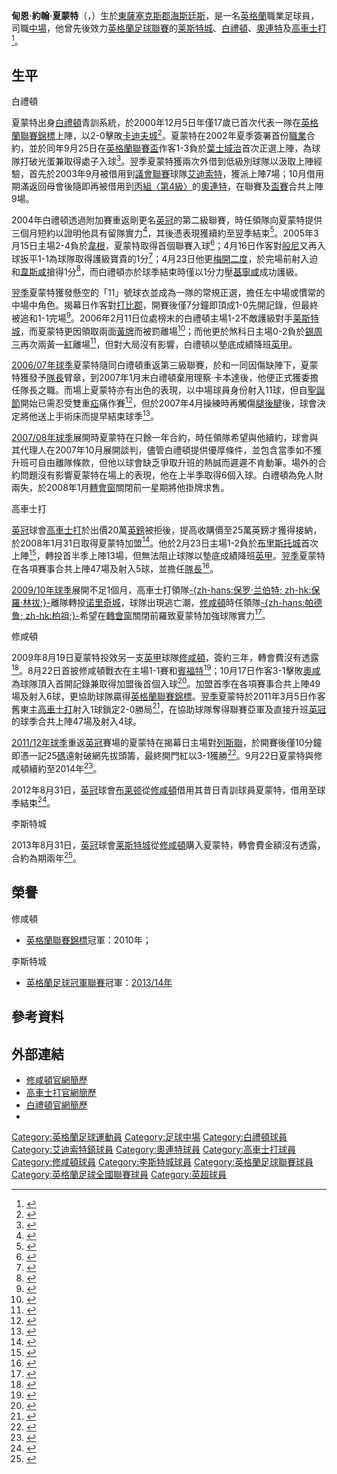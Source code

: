 {{noteTA|G1=足球|G2=FAcup|G3=EPL
|T=zh-hans:迪恩·汉蒙德; zh-hk:甸恩·夏蒙特;
|1=zh-hans:迪恩; zh-hk:甸恩;
|2=zh-hans:汉蒙德; zh-hk:夏蒙特;
|3=zh-hans:迪恩·约翰·汉蒙德; zh-hk:甸恩·約翰·夏蒙特;
}}
{{Infobox football biography 2
| playername          = 甸恩·夏蒙特<br />''Dean Hammond''
| image               = Hammondvschelsea.png
| caption             = 
| fullname            = Dean John Hammond<ref>{{cite book |editor1-last=Hugman |editor1-first=Barry |title=The PFA Footballers' Who's Who 2005/2006 |publisher=Queen Anne Press |year=2005 |page=176 |isbn=978-1-85291-662-6}}</ref>
| dateofbirth         = {{birth date and age|df=yes|1983|3|7}}
| cityofbirth         = [[海斯廷斯|海斯廷斯]]
| countryofbirth      = [[英格蘭|英格蘭]]
| height              = {{height|ft=6|in=0}}
| position            = [[中場|中場]]
| currentclub         = 
| clubnumber          = 
| youthyears1         = 1998−2000
| youthclubs1         = [[布莱顿足球俱乐部|白禮頓]]
| years1              = 2000–2008
| clubs1              = [[布莱顿足球俱乐部|白禮頓]]
| caps1               = 136
| goals1              = 21
| years2              = 2003
| clubs2              = → [[艾迪索特镇足球俱乐部|艾迪索特]] (借用)
| caps2               = 7
| goals2              = 0
| years3              = 2003
| clubs3              = → [[莱顿东方足球俱乐部|奧連特]] (借用)
| caps3               = 8
| goals3              = 0
| years4              = 2008−2009
| clubs4              = [[科尔切斯特联足球俱乐部|高車士打]]
| caps4               = 56
| goals4              = 5
| years5              = 2009–2013
| clubs5              = [[南安普顿足球俱乐部|修咸頓]]
| caps5               = 124
| goals5              = 10
| years6              = 2012–2013
| clubs6              = → [[布莱顿足球俱乐部|布莱顿]] (借用)
| caps6               = 37
| goals6              = 2
| years7              = 2013–2016
| clubs7              = [[莱斯特城足球俱乐部|莱斯特城]]
| caps7               = 38
| goals7              = 1
| years8 = 2015–2016 | clubs8 = → [[谢菲尔德联足球俱乐部|谢菲尔德联]] (借用)| caps8 = 30 | goals8 = 2
| years9 = 2016      | clubs9 = [[谢菲尔德联足球俱乐部|谢菲尔德联]] | caps9 = 0 | goals9 = 0
| totalcaps           = 
| totalgoals          = 
| nationalyears1      = 
| nationalteam1       = 
| nationalcaps1       = 
| nationalgoals1      = 
| medaltemplates      = 
| club-update         =  2015年1月4日 (日) 17:00 (UTC)
| nationalteam-update = 
}}

'''甸恩·約翰·夏蒙特'''（{{lang-en|'''Dean John Hammond'''}}，{{bd|1983年|3月7日|catidx=Hammond, Dean}}）生於[[東薩塞克斯郡|東薩塞克斯郡]][[海斯廷斯|海斯廷斯]]，是一名[[英格蘭|英格蘭]]職業足球員，司職[[中場|中場]]，他曾先後效力[[英格蘭足球聯賽|英格蘭足球聯賽]]的[[莱斯特城足球俱乐部|莱斯特城]]、[[布莱顿足球俱乐部|白禮頓]]、[[莱顿东方足球俱乐部|奧連特]]及[[科尔切斯特联足球俱乐部|高車士打]]<ref name=SB>{{cite web |language=en |url=http://www.soccerbase.com/players_details.sd?playerid=23702 |title=Dean Hammond |work=''Soccerbase'' |accessdate=24 January 2010 |archive-url=https://web.archive.org/web/20071001031952/http://www.soccerbase.com/players_details.sd?playerid=23702 |archive-date=2007-10-01 |dead-url=yes }}</ref>。<!--現時效力[[英超|英超]]球會。-->

== 生平 ==
;白禮頓
夏蒙特出身[[布莱顿足球俱乐部|白禮頓]]青訓系統，於2000年12月5日年僅17歲已首次代表一隊在[[英格蘭聯賽錦標|英格蘭聯賽錦標]]上陣，以2-0擊敗[[卡迪夫城足球俱乐部|卡迪夫城]]<ref>{{cite news |language=en |url=http://news.bbc.co.uk/sport2/hi/football/1056109.stm |title=Brighton 2-0 Cardiff |publisher=''[[BBC_Sport|BBC Sport]]'' |date=2000-12-05 |accessdate=2011-09-29 |archive-date=2010-03-25 |archive-url=https://web.archive.org/web/20100325133242/http://news.bbc.co.uk/sport2/hi/football/1056109.stm |dead-url=no }}</ref>。夏蒙特在2002年夏季簽署首份[[職業|職業]]合約，並於同年9月25日在[[英格蘭聯賽盃|英格蘭聯賽盃]]作客1-3負於[[伊普斯维奇城足球俱乐部|葉士域治]]首次正選上陣，為球隊打破光蛋兼取得處子入球<ref>{{cite news |language=en |url=http://www.guardian.co.uk/football/2002/sep/25/match.sport1 |title=Counago turns on the power switch |publisher=''guardian.co.uk'' |date=2002-09-25 |accessdate=2011-09-29}}</ref>。翌季夏蒙特獲兩次外借到低級別球隊以汲取上陣經驗，首先於2003年9月被借用到[[英格蘭足球議會聯賽|議會聯賽]]球隊[[艾迪索特镇足球俱乐部|艾迪索特]]，獲派上陣7場；10月借用期滿返回母會後隨即再被借用到[[英格蘭足球聯賽|丙組〈第4級〉]]的[[莱顿东方足球俱乐部|奧連特]]，在聯賽及[[英格蘭足總盃|盃賽]]合共上陣9場。

2004年白禮頓透過附加賽重返剛更名[[英冠|英冠]]的第二級聯賽，時任領隊{{le|马克·麦克格赫|Mark McGhee|麦克格赫}}向夏蒙特提供三個月短約以證明他具有留隊實力<ref>{{cite news |language=en |url=http://www.skysports.com/story/0,19528,11741_2301079,00.html |title=McGhee offers new deals |publisher=''Sky Sports'' |date=2004-06-04 |accessdate=2011-09-29 |archive-date=2016-03-09 |archive-url=https://web.archive.org/web/20160309144803/http://www.skysports.com/story/0,19528,11741_2301079,00.html |dead-url=no }}</ref>，其後憑表現獲續約至翌季結束<ref>{{cite news |language=en |url=http://www.skysports.com/story/0,19528,11741_2312576,00.html |title=Hammond pens new deal |publisher=''Sky Sports'' |date=2004-09-30 |accessdate=2011-09-29}}</ref>。2005年3月15日主場2-4負於[[威根竞技足球俱乐部|韋根]]，夏蒙特取得首個聯賽入球<ref>{{cite news |language=en |url=http://news.bbc.co.uk/sport2/hi/football/eng_div_1/4343125.stm |title=Brighton 2-4 Wigan |publisher=''[[BBC_Sport|BBC Sport]]'' |date=2005-03-15 |accessdate=2011-09-30 |archive-date=2016-03-07 |archive-url=https://web.archive.org/web/20160307013629/http://news.bbc.co.uk/sport2/hi/football/eng_div_1/4343125.stm |dead-url=no }}</ref>；4月16日作客對[[伯恩利足球俱乐部|般尼]]又再入球扳平1-1為球隊取得護級寶貴的1分<ref>{{cite news |language=en |url=http://www.skysports.com/football/match_report/0,19764,11065_2392373,00.html |title=Hammond saves Seagulls |publisher=''Sky Sports'' |date=2005-04-16 |accessdate=2011-09-30}}</ref>；4月23日他更[[梅開二度|梅開二度]]，於完場前射入迫和[[西汉姆联足球俱乐部|韋斯咸]]搶得1分<ref>{{cite news |language=en |url=http://news.bbc.co.uk/sport2/hi/football/eng_div_1/4451243.stm |title=Brighton 2-2 West Ham |publisher=''[[BBC_Sport|BBC Sport]]'' |date=2005-04-23 |accessdate=2011-09-30 |archive-date=2016-03-07 |archive-url=https://web.archive.org/web/20160307081837/http://news.bbc.co.uk/sport2/hi/football/eng_div_1/4451243.stm |dead-url=no }}</ref>，而白禮頓亦於球季結束時僅以1分力壓[[吉林汉姆足球俱乐部|基寧咸]]成功護級。

[[2005年至2006年英格蘭足球冠軍聯賽|翌季]]夏蒙特獲發懸空的「11」號球衣並成為一隊的常規正選，擔任左中場或慣常的中場中角色。揭幕日作客對[[德比郡足球俱乐部|打比郡]]，開賽後僅7分鐘即頂成1-0先開記錄，但最終被追和1-1完場<ref>{{cite news |language=en |url=http://news.bbc.co.uk/sport2/hi/football/eng_div_1/4746293.stm |title=Derby 1-1 Brighton |publisher=''[[BBC_Sport|BBC Sport]]'' |date=2005-08-06 |accessdate=2011-09-30 |archive-date=2016-03-07 |archive-url=https://web.archive.org/web/20160307234908/http://news.bbc.co.uk/sport2/hi/football/eng_div_1/4746293.stm |dead-url=no }}</ref>。2006年2月11日位處榜末的白禮頓主場1-2不敵護級對手[[莱斯特城足球俱乐部|莱斯特城]]，而夏蒙特更因領取兩面[[黃牌|黃牌]]而被罰離場<ref>{{cite news |language=en |url=http://news.bbc.co.uk/sport2/hi/football/eng_div_1/4680466.stm |title=Brighton 1-2 Leicester |publisher=''[[BBC_Sport|BBC Sport]]'' |date=2006-02-11 |accessdate=2011-09-30 |archive-date=2016-03-07 |archive-url=https://web.archive.org/web/20160307080337/http://news.bbc.co.uk/sport2/hi/football/eng_div_1/4680466.stm |dead-url=no }}</ref>；而他更於煞科日主場0-2負於[[谢周三足球俱乐部|錫周三]]再次兩黃一[[紅牌|紅]]離場<ref>{{cite news |language=en |url=http://news.bbc.co.uk/sport2/hi/football/eng_div_1/4906626.stm |title=Brighton 0-2 Sheff Wed |publisher=''[[BBC_Sport|BBC Sport]]'' |date=2006-04-17 |accessdate=2011-09-30 |archive-date=2011-02-19 |archive-url=https://web.archive.org/web/20110219125958/http://news.bbc.co.uk/sport2/hi/football/eng_div_1/4906626.stm |dead-url=no }}</ref>，但對大局沒有影響，白禮頓以墊底成績降班[[英甲|英甲]]。

[[2006年至2007年英格蘭足球甲級聯賽|2006/07年球季]]夏蒙特隨同白禮頓重返第三級聯賽，於{{le|理察·卡本達|Richard Carpenter (footballer)|卡本達}}和{{le|查理·奥特韦|Charlie Oatway|奥特韦}}一同因傷缺陣下，夏蒙特獲發予[[隊長_(足球)|隊長]]臂章，到2007年1月末白禮頓棄用理察·卡本達後，他便正式獲委擔任隊長之職。而場上夏蒙特亦有出色的表現，以中場球員身份射入11球，但自[[聖誕節|聖誕節]]開始已需忍受雙重[[腹股沟疝|疝]]痛作賽<ref>{{cite news |language=en |url=http://www.skysports.com/story/0,19528,11741_2408126,00.html |title=Hammond's organ no barrier |publisher=''Sky Sports'' |date=2007-03-14 |accessdate=2011-09-30 |archive-date=2008-04-06 |archive-url=https://web.archive.org/web/20080406072356/http://www.skysports.com/story/0,19528,11741_2408126,00.html |dead-url=no }}</ref>，但於2007年4月操練時再觸傷[[腿後腱|腿後腱]]後，球會決定將他送上手術床而提早結束球季<ref>{{cite news |language=en |url=http://www.skysports.com/story/0,19528,11741_2410392,00.html |title=Hammond blow for Seagulls |publisher=''Sky Sports'' |date=2007-04-05 |accessdate=2011-09-30 |archive-date=2008-04-06 |archive-url=https://web.archive.org/web/20080406012752/http://www.skysports.com/story/0,19528,11741_2410392,00.html |dead-url=no }}</ref>。

[[2007年至2008年英格蘭足球甲級聯賽|2007/08年球季]]展開時夏蒙特在{{le|韋思丹運動場|Withdean Stadium}}只餘一年合約，時任領隊{{le|甸恩·韋健士|Dean Wilkins|韋健士}}希望與他續約，球會與其代理人在2007年10月展開談判，儘管白禮頓提供優厚條件，並包含當季如不獲升班可自由離隊條款，但他以球會缺乏爭取升班的熱誠而遲遲不肯動筆。場外的合約問題沒有影響夏蒙特在場上的表現，他在上半季取得6個入球。白禮頓為免人財兩失，於2008年1月[[轉會窗|轉會窗]]關閉前一星期將他掛牌求售。

;高車士打
[[英冠|英冠]]球會[[科尔切斯特联足球俱乐部|高車士打]]於出價20萬[[英鎊|英鎊]]被拒後，提高收購價至25萬英鎊才獲得接納，於2008年1月31日取得夏蒙特加盟<ref>{{cite news |language=en |url=http://news.bbc.co.uk/sport2/hi/football/teams/c/colchester_united/7202730.stm |title=Colchester bag Brighton's Hammond |publisher=''[[BBC_Sport|BBC Sport]]'' |date=2008-01-31 |accessdate=2011-09-30 |archive-date=2009-02-07 |archive-url=https://web.archive.org/web/20090207005636/http://news.bbc.co.uk/sport2/hi/football/teams/c/colchester_united/7202730.stm |dead-url=no }}</ref>。他於2月23日主場1-2負於[[布里斯托尔城足球俱乐部|布里斯托城]]首次上陣<ref>{{cite news |language=en |url=http://news.bbc.co.uk/sport2/hi/football/eng_div_1/7248329.stm |title=Colchester 1-2 Bristol City |publisher=''[[BBC_Sport|BBC Sport]]'' |date=2008-02-23 |accessdate=2011-09-30 |archive-date=2008-02-25 |archive-url=https://web.archive.org/web/20080225150419/http://news.bbc.co.uk/sport2/hi/football/eng_div_1/7248329.stm |dead-url=no }}</ref>，轉投首半季上陣13場，但無法阻止球隊以墊底成績降班[[英甲|英甲]]。[[2008年至2009年英格蘭足球甲級聯賽|翌季]]夏蒙特在各項賽事合共上陣47場及射入5球，並擔任[[隊長_(足球)|隊長]]<ref>{{cite news |language=en |url=http://news.bbc.co.uk/sport2/hi/football/teams/c/colchester_united/7971873.stm |title=Hammond bemoans costly mistakes |publisher=''[[BBC_Sport|BBC Sport]]'' |date=2009-03-30 |accessdate=2011-09-30 |archive-date=2016-03-10 |archive-url=https://web.archive.org/web/20160310103239/http://news.bbc.co.uk/sport2/hi/football/teams/c/colchester_united/7971873.stm |dead-url=no }}</ref>。

[[2009年至2010年英格蘭足球甲級聯賽|2009/10年球季]]展開不足1個月，高車士打領隊[[保罗·兰伯特|-{zh-hans:保罗·兰伯特; zh-hk:保羅·林拔;}-]]離隊轉投[[诺里奇城足球俱乐部|诺里奇城]]，球隊出現逃亡潮，[[南安普顿足球俱乐部|修咸頓]]時任領隊[[阿兰·帕德鲁|-{zh-hans:帕德鲁; zh-hk:柏祖;}-]]希望在[[轉會窗|轉會窗]]關閉前羅致夏蒙特加強球隊實力<ref>{{cite news |language=en |url=http://www.skysports.com/story/0,19528,11095_5497987,00.html |title=Saints hold Hammond talks |publisher=''Sky Sports'' |date=2009-08-18 |accessdate=2011-09-30 |archive-date=2011-09-15 |archive-url=https://web.archive.org/web/20110915042843/http://www.skysports.com/story/0,19528,11095_5497987,00.html |dead-url=no }}</ref>。

;修咸頓
2009年8月19日夏蒙特投效另一支[[英甲|英甲]]球隊[[南安普顿足球俱乐部|修咸頓]]，簽約三年，轉會費沒有透露<ref>{{cite news |language=en |url=http://news.bbc.co.uk/sport2/hi/football/teams/s/southampton/8207375.stm |title=Saints sign Colchester's Hammond |publisher=''[[BBC_Sport|BBC Sport]]'' |date=2009-08-19 |accessdate=2011-09-30 |archive-date=2011-09-22 |archive-url=https://web.archive.org/web/20110922204430/http://news.bbc.co.uk/sport2/hi/football/teams/s/southampton/8207375.stm |dead-url=no }}</ref>。8月22日首披修咸頓戰衣在主場1-1賽和[[布伦特福德足球俱乐部|賓福特]]<ref>{{cite news |language=en |url=http://news.bbc.co.uk/sport2/hi/football/eng_div_2/8207701.stm |title=Southampton 1-1 Brentford |publisher=''[[BBC_Sport|BBC Sport]]'' |date=2009-08-22 |accessdate=2011-09-30 |archive-date=2009-08-26 |archive-url=https://web.archive.org/web/20090826195648/http://news.bbc.co.uk/sport2/hi/football/eng_div_2/8207701.stm |dead-url=no }}</ref>；10月17日作客3-1擊敗[[奥尔德姆足球俱乐部|奧咸]]為球隊頂入首開記錄兼取得加盟後首個入球<ref>{{cite news |language=en |url=http://news.bbc.co.uk/sport2/hi/football/eng_div_2/8295508.stm |title=Oldham 1-3 Southampton |publisher=''[[BBC_Sport|BBC Sport]]'' |date=2009-10-17 |accessdate=2011-09-30 |archive-date=2009-10-19 |archive-url=https://web.archive.org/web/20091019102710/http://news.bbc.co.uk/sport2/hi/football/eng_div_2/8295508.stm |dead-url=no }}</ref>。加盟首季在各項賽事合共上陣49場及射入6球，更協助球隊贏得[[英格蘭聯賽錦標|英格蘭聯賽錦標]]。[[2010年至2011年英格蘭足球甲級聯賽|翌季]]夏蒙特於2011年3月5日作客舊東主[[科尔切斯特联足球俱乐部|高車士打]]射入1球鎖定2-0勝局<ref>{{cite news |language=en |url=http://news.bbc.co.uk/sport2/hi/football/eng_div_2/9407637.stm |title=Colchester 0-2 Southampton |publisher=''[[BBC_Sport|BBC Sport]]'' |date=2011-03-05 |accessdate=2011-09-30 |archive-date=2011-03-25 |archive-url=https://web.archive.org/web/20110325060043/http://news.bbc.co.uk/sport2/hi/football/eng_div_2/9407637.stm |dead-url=no }}</ref>，在協助球隊奪得聯賽亞軍及直接升班[[英冠|英冠]]的球季合共上陣47場及射入4球。

[[2011年至2012年英格蘭足球冠軍聯賽|2011/12年球季]]重返[[英冠|英冠]]賽場的夏蒙特在揭幕日主場對[[列斯聯足球會|列斯聯]]，於開賽後僅10分鐘即憑一記25[[碼|碼]]遠射破網先拔頭籌，最終開門紅以3-1獲勝<ref>{{cite news |language=en |url=http://news.bbc.co.uk/sport2/hi/football/eng_div_1/14351913.stm |title=Southampton 3-1 Leeds |publisher=''[[BBC_Sport|BBC Sport]]'' |date=2011-08-06 |accessdate=2011-09-30 |archive-date=2011-08-11 |archive-url=https://web.archive.org/web/20110811204930/http://news.bbc.co.uk/sport2/hi/football/eng_div_1/14351913.stm |dead-url=no }}</ref>。9月22日夏蒙特與修咸頓續約至2014年<ref>{{cite news |language=en |url=http://www.skysports.com/story/0,,11700_7194627,00.html |title=Captain Hammond pens new deal |publisher=''Sky Sports'' |date=2011-09-22 |accessdate=2011-09-30}}</ref>。

2012年8月31日，[[英冠|英冠]]球會[[布莱顿足球俱乐部|布莱顿]]從[[南安普顿足球俱乐部|修咸頓]]借用其昔日青訓球員夏蒙特，借用至球季結束<ref>{{cite news |language=en |url=http://www.bbc.com/sport/0/football/19423465 |title=Brighton: Stephen Dobbie among four to join Seagulls |publisher=''[[BBC_Sport|BBC Sport]]'' |date=2012-08-31 |accessdate=2015-01-04 |archive-date=2015-03-23 |archive-url=https://web.archive.org/web/20150323112307/http://www.bbc.com/sport/0/football/19423465 |dead-url=no }}</ref>。

;李斯特城
2013年8月31日，[[英冠|英冠]]球會[[莱斯特城足球俱乐部|莱斯特城]]從[[南安普顿足球俱乐部|修咸頓]]購入夏蒙特，轉會費金額沒有透露，合約為期兩年<ref>{{cite news |language=en |url=http://www.bbc.com/sport/0/football/23913054 |title=Leicester City sign Dean Hammond from Saints |publisher=''[[BBC_Sport|BBC Sport]]'' |date=2013-08-31 |accessdate=2015-01-04 |archive-date=2015-03-23 |archive-url=https://web.archive.org/web/20150323112311/http://www.bbc.com/sport/0/football/23913054 |dead-url=no }}</ref>。

== 榮譽 ==
;修咸頓
*[[英格蘭聯賽錦標|英格蘭聯賽錦標]]冠軍：2010年；
;李斯特城
*[[英格蘭足球冠軍聯賽|英格蘭足球冠軍聯賽]]冠軍：[[2013年至2014年英格蘭足球冠軍聯賽|2013/14年]]

== 參考資料 ==
{{reflist}}

== 外部連結 ==
*[https://web.archive.org/web/20110905203114/http://www.saintsfc.co.uk/page/ProfilesDetail/0,,10280~10094,00.html 修咸頓官網簡歷]
*[https://web.archive.org/web/20110928063603/http://www.cu-fc.com/page/ProfilesDetail/0,,10424~10094,00.html 高車士打官網簡歷]
*[https://web.archive.org/web/20111004042720/http://www.seagulls.co.uk/page/ProfilesDetail/0,,10433~10094,00.html 白禮頓官網簡歷]
*{{soccerbase|id=23702|name=甸恩·夏蒙特}}
{{DEFAULTSORT:Hammond, Dean}}
[[Category:英格蘭足球運動員|Category:英格蘭足球運動員]]
[[Category:足球中場|Category:足球中場]]
[[Category:白禮頓球員|Category:白禮頓球員]]
[[Category:艾迪索特鎮球員|Category:艾迪索特鎮球員]]
[[Category:奧連特球員|Category:奧連特球員]]
[[Category:高車士打球員|Category:高車士打球員]]
[[Category:修咸頓球員|Category:修咸頓球員]]
[[Category:李斯特城球員|Category:李斯特城球員]]
[[Category:英格蘭足球聯賽球員|Category:英格蘭足球聯賽球員]]
[[Category:英格蘭足球全國聯賽球員|Category:英格蘭足球全國聯賽球員]]
[[Category:英超球員|Category:英超球員]]